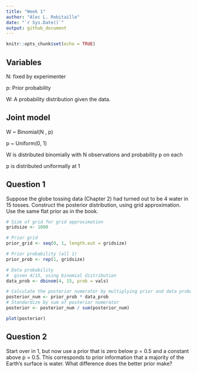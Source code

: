 ```yaml
---
title: "Week 1"
author: "Alec L. Robitaille"
date: "`r Sys.Date()`"
output: github_document
---
```


```r
knitr::opts_chunk$set(echo = TRUE)
```


## Variables

N: fixed by experimenter

p: Prior probability

W: A probability distribution given the data. 

## Joint model

W ~ Binomial(N , p)

p ~ Uniform(0, 1)

W is distributed binomially with N observations and probability p on each

p is distributed uniformally at 1

## Question 1

Suppose the globe tossing data (Chapter 2) had turned out to be 4 water in 15
tosses. Construct the posterior distribution, using grid approximation. Use the
same flat prior as in the book.


```r
# Size of grid for grid approximation
gridsize <- 1000

# Prior grid
prior_grid <- seq(0, 1, length.out = gridsize)

# Prior probability (all 1)
prior_prob <- rep(1, gridsize)

# Data probability
#  given 4/15, using binomial distribution
data_prob <- dbinom(4, 15, prob = vals)

# Calculate the posterior numerator by multiplying prior and data probability
posterior_num <- prior_prob * data_prob
# Standardize by sum of posterior numerator
posterior <- posterior_num / sum(posterior_num)

plot(posterior)
```


## Question 2

Start over in 1, but now use a prior that is zero below p = 0.5 and a constant
above p = 0.5. This corresponds to prior information that a majority of the
Earth’s surface is water. What difference does the better prior make?

